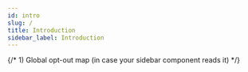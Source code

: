 ```yaml
---
id: intro
slug: /
title: Introduction
sidebar_label: Introduction
---
```


{/* 1) Global opt-out map (in case your sidebar component reads it) */}
<script
  dangerouslySetInnerHTML={{
    __html:
      'window.__LUX_HIDE_STARS = Object.assign({}, window.__LUX_HIDE_STARS, { intro: true });',
  }}
/>

{/* 2) Hard DOM fallback: hide stars/gauge next to the INTRO link in the sidebar */}
<script
  dangerouslySetInnerHTML={{
    __html: `(function () {
      function hideIntroStars() {
        try {
          // Match common hrefs that point to the intro doc
          var selectors = [
            'a.menu__link[href="/"]',
            'a.menu__link[href="/docs/"]',
            'a.menu__link[href="/docs"]',
            'a.menu__link[href*="/docs/intro"]'
          ];
          var links = document.querySelectorAll(selectors.join(','));
          links.forEach(function (a) {
            // Our sidebar star wrapper is the immediate container <div> wrapping the link
            var wrapper = a.closest('div');
            if (!wrapper) return;
            var stars = wrapper.querySelector('.lux-stars');
            if (stars) stars.style.display = 'none';
            var gauge = wrapper.querySelector('.lux-gauge');
            if (gauge) gauge.style.display = 'none';
          });
        } catch (e) { /* noop */ }
      }
      if (document.readyState !== 'loading') hideIntroStars();
      else document.addEventListener('DOMContentLoaded', hideIntroStars);
      // Also run after client-side nav
      document.addEventListener('docusaurus.routeDidUpdate', hideIntroStars);
    })();`,
  }}
/>

<div
  style={{
    position: 'fixed',
    top: 'var(--ifm-navbar-height)',
    left: 'var(--doc-sidebar-width, 300px)',
    right: 0,
    bottom: 0,
    backgroundImage: 'url(/img/blue-background.jpg)',
    backgroundSize: 'cover',
    backgroundPosition: 'center',
    backgroundRepeat: 'no-repeat',
    zIndex: -1,
  }}
/>

<div
  style={{
    position: 'fixed',
    top: 'var(--ifm-navbar-height)',
    left: 'var(--doc-sidebar-width, 300px)',
    right: 0,
    bottom: 0,
    background:
      'radial-gradient(1200px 800px at 50% 40%, rgba(2,12,24,0.25) 0%, rgba(2,12,24,0.6) 55%, rgba(2,12,24,0.85) 100%)',
    zIndex: -1,
  }}
/>

<div
  style={{
    position: 'relative',
    display: 'flex',
    flexDirection: 'column',
    alignItems: 'center',
    justifyContent: 'center',
    minHeight: 'calc(100vh - var(--ifm-navbar-height))',
    padding: '3rem 1rem',
    textAlign: 'center',
  }}
>
  <h1 style={{ color: 'gold', fontWeight: 800, fontSize: '2.8rem', marginBottom: '1rem' }}>
    Welcome to QuantDevDocs 🧠
  </h1>

  <div
    style={{
      color: '#e8eef6',
      maxWidth: 640,
      marginTop: '0.5rem',
      textAlign: 'left',
      background: 'rgba(2,12,24,0.45)',
      border: '1px solid rgba(212,175,55,0.25)',
      borderRadius: 12,
      padding: '1rem 1.25rem',
      boxShadow: '0 0 20px rgba(212,175,55,0.15)',
    }}
  >
    <h2 style={{ marginTop: 0 }}>Get Started</h2>
    <ul>
      <li><a href="/docs/git/git">Git Basics</a></li>
      <li><a href="/docs/project-kickstarters/python-basic">Project KickStarters Guide</a></li>
      <li><a href="/docs/finance/Actions-indices">Finance — Actions &amp; Indices</a></li>
    </ul>
  </div>
</div>
